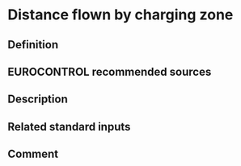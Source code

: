 # Distance flown by charging zone

## Definition

## EUROCONTROL recommended sources

## Description

## Related standard inputs

## Comment

